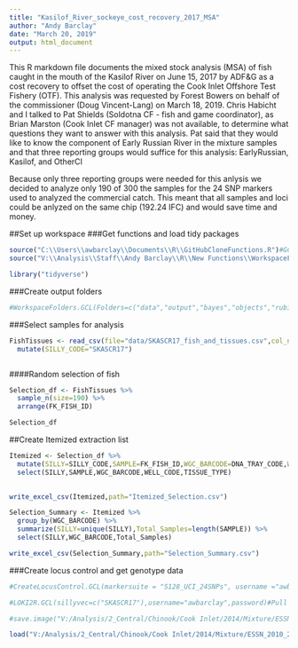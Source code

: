 ```yaml
---
title: "Kasilof_River_sockeye_cost_recovery_2017_MSA"
author: "Andy Barclay"
date: "March 20, 2019"
output: html_document
---
```


This R markdown file documents the mixed stock analysis (MSA) of fish caught in the mouth of the Kasilof River on June 15, 2017 by ADF&G as a cost recovery to offset the cost of operating the Cook Inlet Offshore Test Fishery (OTF). This analysis was requested by Forest Bowers on behalf of the commissioner (Doug Vincent-Lang) on March 18, 2019.  Chris Habicht and I talked to Pat Shields (Soldotna CF - fish and game coordinator), as Brian Marston (Cook Inlet CF manager) was not available, to determine what questions they want to answer with this analysis. Pat said that they would like to know the component of Early Russian River in the mixture samples and that three reporting groups would suffice for this analysis: EarlyRussian, Kasilof, and OtherCI

Because only three reporting groups were needed for this anlysis we decided to analyze only 190 of 300 the samples for the 24 SNP markers used to analyzed the commercial catch.  This meant that all samples and loci could be anlyzed on the same chip (192.24 IFC) and would save time and money.

##Set up workspace
###Get functions and load tidy packages
```r

source("C:\\Users\\awbarclay\\Documents\\R\\GitHubCloneFunctions.R")#GCL functions
source("V:\\Analysis\\Staff\\Andy Barclay\\R\\New Functions\\WorkspaceFolders.GCL.R")#A function I wrote

library("tidyverse")

```

###Create output folders 
```r

#WorkspaceFolders.GCL(Folders=c("data","output","bayes","objects","rubias"),Subfolders=list(rubias=c("baseline","mixture","output"),bayes=c("baseline","mixture","control","output")),wd=getwd())

```
###Select samples for analysis
```r

FishTissues <- read_csv(file="data/SKASCR17_fish_and_tissues.csv",col_names = TRUE) %>% 
  mutate(SILLY_CODE="SKASCR17")



```
####Random selection of fish
```r

Selection_df <- FishTissues %>% 
  sample_n(size=190) %>% 
  arrange(FK_FISH_ID)

Selection_df


```
##Create Itemized extraction list
```r

Itemized <- Selection_df %>% 
  mutate(SILLY=SILLY_CODE,SAMPLE=FK_FISH_ID,WGC_BARCODE=DNA_TRAY_CODE,WELL_CODE=DNA_TRAY_WELL_CODE,TISSUE_TYPE=PK_TISSUE_TYPE) %>% 
  select(SILLY,SAMPLE,WGC_BARCODE,WELL_CODE,TISSUE_TYPE)
  

write_excel_csv(Itemized,path="Itemized_Selection.csv")


```
```r

Selection_Summary <- Itemized %>% 
  group_by(WGC_BARCODE) %>% 
  summarize(SILLY=unique(SILLY),Total_Samples=length(SAMPLE)) %>% 
  select(SILLY,WGC_BARCODE,Total_Samples)

write_excel_csv(Selection_Summary,path="Selection_Summary.csv")

```



###Create locus control and get genotype data
```r

#CreateLocusControl.GCL(markersuite = "S128_UCI_24SNPs", username ="awbarclay", password = password)#Locus control

#LOKI2R.GCL(sillyvec=c("SKASCR17"),username="awbarclay",password)#Pull Data from LOKI

#save.image("V:/Analysis/2_Central/Chinook/Cook Inlet/2014/Mixture/ESSN_2010_2014_largefish_reanalysis/ESSN_2010_2014_largefish_reanalysis.Rdata")

load("V:/Analysis/2_Central/Chinook/Cook Inlet/2014/Mixture/ESSN_2010_2014_largefish_reanalysis/ESSN_2010_2014_largefish_reanalysis.Rdata")

```